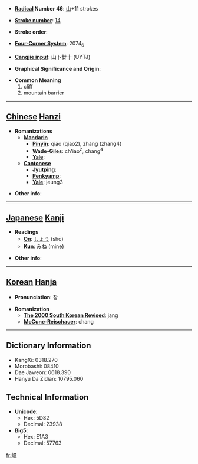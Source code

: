 * '''[[Wiktionary:Chinese radical index| Radical]] Number 46''': [[Wiktionary:Chinese radical index 山|山]]+11 strokes

* '''[[Wiktionary:Chinese total strokes index|Stroke number]]''': [[Wiktionary:Chinese total strokes index 14|14]]

* '''Stroke order''': 

* '''[[Wiktionary:Chinese four corner index|Four-Corner System]]''': 2074<sub>6</sub>

* '''[[Wiktionary:Chinese Cangjie index|Cangjie input]]''': 山卜廿十 (UYTJ)

* '''Graphical Significance and Origin''': 

* '''Common Meaning'''
*#cliff
*# mountain barrier


----

== [[Chinese]] [[Hanzi]] ==

* '''Romanizations'''
** '''[[Mandarin]]'''
*** '''[[Pinyin]]''': qiáo (qiao2), zhàng (zhang4)
*** '''[[Wade-Giles]]''': ch'iao<sup>2</sup>, chang<sup>4</sup>
*** '''[[Yale]]''': 
** '''[[Cantonese]]'''
*** '''[[Jyutping]]''':
*** '''[[Penkyamp]]''': 
*** '''[[Yale]]''': jeung3

* '''Other info''': 

----

== [[Japanese]] [[Kanji]] ==

* '''Readings'''
** '''[[On]]''': [[しょう]] (shō)
** '''[[Kun]]''': [[みね]] (mine)

* '''Other info''':  

----

== [[Korean]] [[Hanja]] ==

* '''Pronunciation''': 장

* '''Romanization'''
** '''[[The 2000 South Korean Revised Romanization|The 2000 South Korean Revised]]''': jang
** '''[[McCune-Reischauer]]''': chang

----

== Dictionary Information ==

* KangXi: 0318.270
* Morobashi: 08410
* Dae Jaweon: 0618.390
* Hanyu Da Zidian: 10795.060

== Technical Information ==

* '''Unicode''':
** Hex: 5D82
** Decimal: 23938
* '''Big5''':
** Hex: E1A3
** Decimal: 57763

[[fr:嶂]]